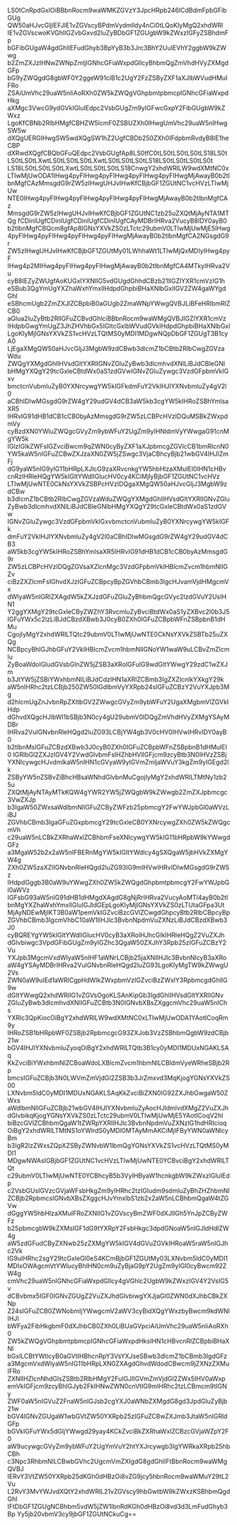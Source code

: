 LS0tCnRpdGxlOiBBbnRocm9waWMKZGVzY3JpcHRpb246ICdBdmFpbGFibGUg
QW50aHJvcGljIEFJIE1vZGVscyBPdmVydmlldy4nCi0tLQoKIyMgQ2xhdWRl
IE1vZGVscwoKVGhlIGZvbGxvd2luZyBDbGF1ZGUgbW9kZWxzIGFyZSBhdmFp
bGFibGUgaW4gdGhlIEFudGhyb3BpYyB3b3Jrc3BhY2UuIEVhY2ggbW9kZWwg
b2ZmZXJzIHNwZWNpZmljIGNhcGFiaWxpdGllcyBhbmQgZmVhdHVyZXMgdGFp
bG9yZWQgdG8gbWF0Y2ggeW91ciB1c2UgY2FzZSByZXF1aXJlbWVudHMuIFRo
ZSAiUmVhc29uaW5nIiAoRXh0ZW5kZWQgVGhpbmtpbmcpIGNhcGFiaWxpdHkg
aXMgc3VwcG9ydGVkIGluIEdpc2VsbGUgZm9yIGFwcGxpY2FibGUgbW9kZWxz
LgoKfCBNb2RlbHMgfCBHZW5lcmF0ZSBUZXh0IHwgUmVhc29uaW5nIHwgSW5w
dXQgUERGIHwgSW5wdXQgSW1hZ2UgfCBDb250ZXh0IFdpbmRvdyB8IE1heCBP
dXRwdXQgfCBQbGFuQEdpc2VsbGUgfAp8LS0tfC0tLS0tLS0tLS0tLS18LS0t
LS0tLS0tLXwtLS0tLS0tLS0tLXwtLS0tLS0tLS0tLS18LS0tLS0tLS0tLS0t
LS18LS0tLS0tLS0tLXwtLS0tLS0tLS0tLS18CnwgY2xhdWRlLW9wdXMtNC0x
LTIwMjUwODA1IHwg4pyFIHwg4pyFIHwg4pyFIHwg4pyFIHwgMjAwayB0b2tl
bnMgfCAzMmsgdG9rZW5zIHwgUHJvIHwKfCBjbGF1ZGUtNC1vcHVzLTIwMjUw
NTE0IHwg4pyFIHwg4pyFIHwg4pyFIHwg4pyFIHwgMjAwayB0b2tlbnMgfCAz
MmsgdG9rZW5zIHwgUHJvIHwKfCBjbGF1ZGUtNC1zb25uZXQtMjAyNTA1MTQg
fCDinIUgfCDinIUgfCDinIUgfCDinIUgfCAyMDBrIHRva2VucyB8IDY0ayB0
b2tlbnMgfCBQcm8gfAp8IGNsYXVkZS0zLTctc29ubmV0LTIwMjUwMjE5IHwg
4pyFIHwg4pyFIHwg4pyFIHwg4pyFIHwgMjAwayB0b2tlbnMgfCA2NGsgdG9r
ZW5zIHwgUHJvIHwKfCBjbGF1ZGUtMy01LWhhaWt1LTIwMjQxMDIyIHwg4pyF
IHwg4p2MIHwg4pyFIHwg4pyFIHwgMjAwayB0b2tlbnMgfCA4MTkyIHRva2Vu
cyB8IEZyZWUgfAoKUGxlYXNlIG5vdGUgdGhhdCBzb21lIGZlYXR1cmVzIG1h
eSBub3QgYmUgYXZhaWxhYmxlIHdpdGhpbiBHaXNlbGxlIGV2ZW4gaWYgdGhl
eSBhcmUgb2ZmZXJlZCBpbiB0aGUgb2ZmaWNpYWwgQVBJLiBFeHRlbmRlZCB0
aGlua2luZyBtb2RlIGFuZCBvdGhlciBBbnRocm9waWMgQVBJIGZlYXR1cmVz
IHdpbGwgYmUgZ3JhZHVhbGx5IGltcGxlbWVudGVkIHdpdGhpbiBHaXNlbGxl
LgoKIyMjIGNsYXVkZS1vcHVzLTQtMS0yMDI1MDgwNQpDbGF1ZGUgT3B1cyA0
LjEgaXMgQW50aHJvcGljJ3MgbW9zdCBwb3dlcmZ1bCBtb2RlbCwgZGVzaWdu
ZWQgYXMgdGhlIHVsdGltYXRlIGNvZGluZyBwb3dlcmhvdXNlLiBJdCBleGNl
bHMgYXQgY29tcGxleCBtdWx0aS1zdGVwIGNvZGluZywgc3VzdGFpbmVkIGxv
bmctcnVubmluZyB0YXNrcywgYW5kIGFkdmFuY2VkIHJlYXNvbmluZy4gV2l0
aCBhIDIwMGsgdG9rZW4gY29udGV4dCB3aW5kb3cgYW5kIHRoZSBhYmlsaXR5
IHRvIG91dHB1dCB1cCB0byAzMmsgdG9rZW5zLCBPcHVzIDQuMSBkZWxpdmVy
cyBzdXN0YWluZWQgcGVyZm9ybWFuY2UgZm9yIHNldmVyYWwgaG91cnMgYW5k
IGlzIGlkZWFsIGZvciBwcm9qZWN0cyByZXF1aXJpbmcgZGVlcCB1bmRlcnN0
YW5kaW5nIGFuZCBwZXJzaXN0ZW5jZSwgc3VjaCBhcyBjb21wbGV4IHJlZmFj
dG9yaW5nIG9yIG11bHRpLXJlcG9zaXRvcnkgYW5hbHlzaXMuIEl0IHN1cHBv
cnRzIHRleHQgYW5kIGltYWdlIGlucHV0cy4KCiMjIyBjbGF1ZGUtNC1vcHVz
LTIwMjUwNTE0CkNsYXVkZSBPcHVzIDQgaXMgQW50aHJvcGljJ3MgbW9zdCBw
b3dlcmZ1bCBtb2RlbCwgZGVzaWduZWQgYXMgdGhlIHVsdGltYXRlIGNvZGlu
ZyBwb3dlcmhvdXNlLiBJdCBleGNlbHMgYXQgY29tcGxleCBtdWx0aS1zdGVw
IGNvZGluZywgc3VzdGFpbmVkIGxvbmctcnVubmluZyB0YXNrcywgYW5kIGFk
dmFuY2VkIHJlYXNvbmluZy4gV2l0aCBhIDIwMGsgdG9rZW4gY29udGV4dCB3
aW5kb3cgYW5kIHRoZSBhYmlsaXR5IHRvIG91dHB1dCB1cCB0byAzMmsgdG9r
ZW5zLCBPcHVzIDQgZGVsaXZlcnMgc3VzdGFpbmVkIHBlcmZvcm1hbmNlIGZv
ciBzZXZlcmFsIGhvdXJzIGFuZCBpcyBpZGVhbCBmb3IgcHJvamVjdHMgcmVx
dWlyaW5nIGRlZXAgdW5kZXJzdGFuZGluZyBhbmQgcGVyc2lzdGVuY2UsIHN1
Y2ggYXMgY29tcGxleCByZWZhY3RvcmluZyBvciBtdWx0aS1yZXBvc2l0b3J5
IGFuYWx5c2lzLiBJdCBzdXBwb3J0cyB0ZXh0IGFuZCBpbWFnZSBpbnB1dHMu
CgojIyMgY2xhdWRlLTQtc29ubmV0LTIwMjUwNTE0CkNsYXVkZSBTb25uZXQg
NCBpcyBhIGJhbGFuY2VkIHBlcmZvcm1hbmNlIGNoYW1waW9uLCBvZmZlcmlu
ZyBoaWdoIGludGVsbGlnZW5jZSB3aXRoIGFuIG9wdGltYWwgY29zdC1wZXJm
b3JtYW5jZSBiYWxhbmNlLiBJdCdzIHN1aXRlZCBmb3IgZXZlcnlkYXkgY29k
aW5nIHRhc2tzLCBjb250ZW50IGdlbmVyYXRpb24sIGFuZCBzY2VuYXJpb3Mg
d2hlcmUgZnJvbnRpZXItbGV2ZWwgcGVyZm9ybWFuY2UgaXMgbmVlZGVkIHdp
dGhvdXQgcHJlbWl1bSBjb3N0cy4gU29ubmV0IDQgZmVhdHVyZXMgYSAyMDBr
IHRva2VuIGNvbnRleHQgd2luZG93LCBjYW4gb3V0cHV0IHVwIHRvIDY0ayB0
b2tlbnMsIGFuZCBzdXBwb3J0cyB0ZXh0IGFuZCBpbWFnZSBpbnB1dHMuIEl0
IGRlbGl2ZXJzIGV4Y2VwdGlvbmFsIHZhbHVlIGFjcm9zcyBtb3N0IHVzZSBj
YXNlcywgcHJvdmlkaW5nIHN1cGVyaW9yIGVmZmljaWVuY3kgZm9yIGEgd2lk
ZSByYW5nZSBvZiBhcHBsaWNhdGlvbnMuCgojIyMgY2xhdWRlLTMtNy1zb25u
ZXQtMjAyNTAyMTkKQW4gYWR2YW5jZWQgbW9kZWwgb2ZmZXJpbmcgc3VwZXJp
b3IgaW50ZWxsaWdlbmNlIGFuZCByZWFzb25pbmcgY2FwYWJpbGl0aWVzLiBJ
ZGVhbCBmb3IgaGFuZGxpbmcgY29tcGxleCB0YXNrcywgZXh0ZW5kZWQgcmVh
c29uaW5nLCBkZXRhaWxlZCBhbmFseXNlcywgYW5kIG11bHRpbW9kYWwgdGFz
a3MgaW52b2x2aW5nIFBERnMgYW5kIGltYWdlcy4gSXQgaW5jbHVkZXMgYW4g
ZXh0ZW5zaXZlIGNvbnRleHQgd2luZG93IG9mIHVwIHRvIDIwMGsgdG9rZW5z
IHdpdGggb3B0aW9uYWwgZXh0ZW5kZWQgdGhpbmtpbmcgY2FwYWJpbGl0aWVz
IGFsbG93aW5nIG91dHB1dHMgdXAgdG8gNjRrIHRva2VucyAoMTI4ayB0b2tl
bnMgYXZhaWxhYmxlIGluIGJldGEpLgoKIyMjIGNsYXVkZS0zLTUtaGFpa3Ut
MjAyNDEwMjIKT3B0aW1pemVkIGZvciBzcGVlZCwgdGhpcyBtb2RlbCBpcyBp
ZGVhbCBmb3IgcmVhbC10aW1lIHJlc3BvbnNpdmVuZXNzLiBJdCBzdXBwb3J0
cyBQREYgYW5kIGltYWdlIGlucHV0cyB3aXRoIHJhcGlkIHRleHQgZ2VuZXJh
dGlvbiwgc3VpdGFibGUgZm9yIGZhc3QgaW50ZXJhY3Rpb25zIGFuZCBzY2Vu
YXJpb3MgcmVxdWlyaW5nIHF1aWNrLCBjb25jaXNlIHJlc3BvbnNlcyB3aXRo
aW4gYSAyMDBrIHRva2VuIGNvbnRleHQgd2luZG93LgoKIyMgTW9kZWwgU2Vs
ZWN0aW9uIEd1aWRlCgpHdWlkZWxpbmVzIGZvciBzZWxlY3RpbmcgdGhlIG9w
dGltYWwgQ2xhdWRlIG1vZGVsOgoKLSAnKipGb3IgdGhlIHVsdGltYXRlIGNv
ZGluZyBwb3dlcmhvdXNlIGFuZCBtb3N0IGNvbXBsZXggcmVhc29uaW5nIChs
YXRlc3QpKiocOiBgY2xhdWRlLW9wdXMtNC0xLTIwMjUwODA1YAotICoqRm9y
IHRoZSB1bHRpbWF0ZSBjb2RpbmcgcG93ZXJob3VzZSBhbmQgbW9zdCBjb21w
bGV4IHJlYXNvbmluZyoqOiBgY2xhdWRlLTQtb3B1cy0yMDI1MDUxNGAKLSAq
KkZvciBiYWxhbmNlZCBoaWdoLXBlcmZvcm1hbmNlLCBldmVyeWRheSBjb2Rp
bmcsIGFuZCBjb3N0LWVmZmVjdGl2ZSB3b3JrZmxvd3MqKjogYGNsYXVkZS00
LXNvbm5ldC0yMDI1MDUxNGAKLSAqKkZvciBiZXN0IG92ZXJhbGwgaW50ZWxs
aWdlbmNlIGFuZCBjb21wbGV4IHJlYXNvbmluZyAocHJldmlvdXMgZ2VuZXJh
dGlvbikqKjogYGNsYXVkZS0zLTctc29ubmV0LTIwMjUwMjE5YAotICoqV2hl
biBzcGVlZCBhbmQgaW1tZWRpYXRlIHJlc3BvbnNpdmVuZXNzIG1hdHRlcioq
OiBgY2xhdWRlLTMtNS1oYWlrdS0yMDI0MTAyMmAKCiMjIFByYWN0aWNlcyBm
b3IgR2lzZWxsZQpXZSByZWNvbW1lbmQgYGNsYXVkZS1vcHVzLTQtMS0yMDI1
MDgwNWAsIGBjbGF1ZGUtNC1vcHVzLTIwMjUwNTE0YCBvciBgY2xhdWRlLTQt
c29ubmV0LTIwMjUwNTE0YCBhcyB5b3VyIHByaW1hcnkgbW9kZWxzIGluIEdp
c2VsbGUsIGVzcGVjaWFsbHkgZm9yIHRhc2tzIGludm9sdmluZyBhZHZhbmNl
ZCBjb2RpbmcsIGNvbXBsZXggcHJvYmxlbS1zb2x2aW5nLCBhbmQgaW4tZGVw
dGggYW5hbHlzaXMuIFRoZXNlIG1vZGVscyBmZWF0dXJlIGh5YnJpZCByZWFz
b25pbmcgbW9kZXMsIGF1dG9tYXRpY2FsbHkgc3dpdGNoaW5nIGJldHdlZW4g
aW5zdGFudCByZXNwb25zZXMgYW5kIGV4dGVuZGVkIHRoaW5raW5nIGJhc2Vk
IG9uIHRhc2sgY29tcGxleGl0eS4KCmBjbGF1ZGUtMy03LXNvbm5ldC0yMDI1
MDIxOWAgcmVtYWlucyBhIHN0cm9uZyBjaG9pY2UgZm9yIGl0cyBwcm92ZW4g
cmVhc29uaW5nIGNhcGFiaWxpdGllcy4gVGhlc2UgbW9kZWxzIGV4Y2VsIG5v
dCBvbmx5IGF0IGNvZGUgZ2VuZXJhdGlvbiwgYXJjaGl0ZWN0dXJhbCBkZXNp
Z24sIGFuZCB0ZWNobmljYWwgcmV2aWV3cyBidXQgYWxzbyBwcm9kdWNlIHJl
bWFya2FibHkgbmF0dXJhbCB0ZXh0LiBUaGVpciAiUmVhc29uaW5nIiAoRXh0
ZW5kZWQgVGhpbmtpbmcpIGNhcGFiaWxpdHksIHN1cHBvcnRlZCBpbiBHaXNl
bGxlLCBtYWtlcyB0aGVtIHBhcnRpY3VsYXJseSBwb3dlcmZ1bCBmb3IgdGFz
a3MgcmVxdWlyaW5nIG11bHRpLXN0ZXAgdGhvdWdodCBwcm9jZXNzZXMuIFRo
ZXNlIHZlcnNhdGlsZSBtb2RlbHMgY2FuIGJlIGVmZmVjdGl2ZWx5IHV0aWxp
emVkIGFjcm9zcyBhIGJyb2FkIHNwZWN0cnVtIG9mIHRhc2tzLCBmcm9tIGNy
ZWF0aW5nIGVuZ2FnaW5nIGJsb2cgYXJ0aWNbZXMgdG8gd3JpdGluZyBjb21w
bGV4IGNvZGUgaW1wbGVtZW50YXRpb25zIGFuZCBwZXJmb3JtaW5nIGRldGFp
bGVkIGFuYWx5dGljYWwgd29yay4KCkZvciBkZXRhaWxlZCBzcGVjaWZpY2F0
aW9ucywgcGVyZm9ybWFuY2UgYmVuY2htYXJrcywgb3IgYWRkaXRpb25hbCBh
c3Npc3RhbmNlLCBwbGVhc2UgcmVmZXIgdG8gdGhlIFtBbnRocm9waWMgQVBJ
IERvY3VtZW50YXRpb25dKGh0dHBzOi8vZG9jcy5hbnRocm9waWMuY29tL2Vu
L2RvY3MvYWJvdXQtY2xhdWRlL21vZGVscy9hbGwtbW9kZWxzKSBhbmQgdGhl
IFtDbGF1ZGUgNCBhbm5vdW5jZW1lbnRdKGh0dHBzOi8vd3d3LmFudGhyb3Bp
Yy5jb20vbmV3cy9jbGF1ZGUtNCkuCg==